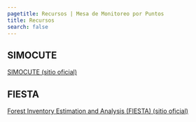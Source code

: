 ```yaml
---
pagetitle: Recursos | Mesa de Monitoreo por Puntos
title: Recursos
search: false 
---
```


## SIMOCUTE
[SIMOCUTE (sitio oficial)](https://simocute.go.cr/)  

## FIESTA
[Forest Inventory Estimation and Analysis (FIESTA) (sitio oficial)](https://usdaforestservice.github.io/FIESTA)